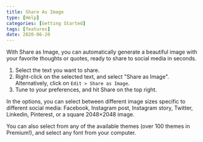 ```yaml
---
title: Share As Image
type: [Help]
categories: [Getting Started]
tags: [features]
date: 2020-06-20
---
```



With Share as Image, you can automatically generate a beautiful image with your favorite thoughts or quotes, ready to share to social media in seconds.

1. Select the text you want to share.
2. Right-click on the selected text, and select "Share as Image". Alternatively, click on `Edit > Share as Image`.
3. Tune to your preferences, and hit Share on the top right.

In the options, you can select between different image sizes specific to different social media: Facebook, Instagram post, Instagram story, Twitter, Linkedin, Pinterest, or a square 2048×2048 image.

You can also select from any of the available themes (over 100 themes in Premium!), and select any font from your computer.
